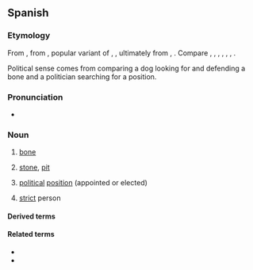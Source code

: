 ==Spanish==
{{wikipedia|lang=es}}

===Etymology===
From {{inh|es|osp|huesso}}, from {{inh|es|la|ossum}}, popular variant of {{m|la|os}}, {{m|la||ossis}}, ultimately from {{inh|es|ine-pro|*h₃ésth₁||bone}}, {{m|ine-pro|*h₂óst}}. Compare {{cog|ca|os}}, {{cog|fr|os}}, {{cog|ia|osso}}, {{cog|it|osso}}, {{cog|pt|osso}}, {{cog|ro|os}}, {{cog|sc|ossu}}.

Political sense comes from comparing a dog looking for and defending a bone and a politician searching for a position.

===Pronunciation===
{{es-IPA}}
{{es-IPA|bueso|pre={{a|dialectal}}}}
{{es-IPA|güeso|pre={{a|dialectal}}}}
* {{audio|es|LL-Q1321 (spa)-Rodelar-hueso.wav|Audio}}

===Noun===
{{es-noun|m}}

# {{lb|es|anatomy}} [[bone]]
# {{lb|es|botany}} [[stone]], [[pit]] {{gloss|the central part of some [[fruit]]s, consisting of the [[seed]] and a hard [[endocarp]] layer (like those of peach, olive, avocado or mango)}}
# {{lb|es|politics|Mexico|slang}} [[political]] [[position]] (appointed or elected)
# {{lb|es|Spain|informal}} [[strict]] person

====Derived terms====
{{der3|es
|a otro perro con ese hueso
|calado hasta los huesos
|dar con sus huesos
|dar en hueso
|en los huesos
|hueso coxal
|hueso cuboides
|hueso de la cadera
|hueso frontal
|hueso grande
|hueso innominado
|hueso temporal
|perro que no camina, no encuentra hueso
|pinchar en hueso
|quebrantahuesos
|{{l|es|hueso duro de roer||tough cookie, tough nut to crack}}
}}

====Related terms====
* {{l|es|ososo}}
* {{l|es|huesudo}}